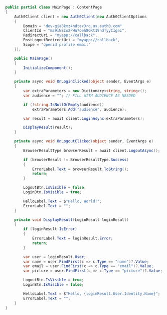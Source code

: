 ```cs MainPage.xaml.cs lines highlight={55-58}
public partial class MainPage : ContentPage
{
    Auth0Client client = new Auth0Client(new Auth0ClientOptions
    {
        Domain = "dev-gja8kxz4ndtex3rq.us.auth0.com"
        ClientId = "mz9iNEIo2PHu7oeh8QRt19ndTyyCIgai",
        RedirectUri = "myapp://callback",
        PostLogoutRedirectUri = "myapp://callback",
        Scope = "openid profile email"
    });

    public MainPage()
    {
        InitializeComponent();
    }

    private async void OnLoginClicked(object sender, EventArgs e)
    {
        var extraParameters = new Dictionary<string, string>();
        var audience = ""; // FILL WITH AUDIENCE AS NEEDED

        if (!string.IsNullOrEmpty(audience))
            extraParameters.Add("audience", audience);

        var result = await client.LoginAsync(extraParameters);

        DisplayResult(result);
    }

    private async void OnLogoutClicked(object sender, EventArgs e)
    {
        BrowserResultType browserResult = await client.LogoutAsync();

        if (browserResult != BrowserResultType.Success)
        {
            ErrorLabel.Text = browserResult.ToString();
            return;
        }

        LogoutBtn.IsVisible = false;
        LoginBtn.IsVisible = true;

        HelloLabel.Text = $"Hello, World!";
        ErrorLabel.Text = "";
    }

    private void DisplayResult(LoginResult loginResult)
    {
        if (loginResult.IsError)
        {
            ErrorLabel.Text = loginResult.Error;
            return;
        }

        var user = loginResult.User;
        var name = user.FindFirst(c => c.Type == "name")?.Value;
        var email = user.FindFirst(c => c.Type == "email")?.Value;
        var picture = user.FindFirst(c => c.Type == "picture")?.Value;

        LogoutBtn.IsVisible = true;
        LoginBtn.IsVisible = false;

        HelloLabel.Text = $"Hello, {loginResult.User.Identity.Name}";
        ErrorLabel.Text = "";
    }
}
```
